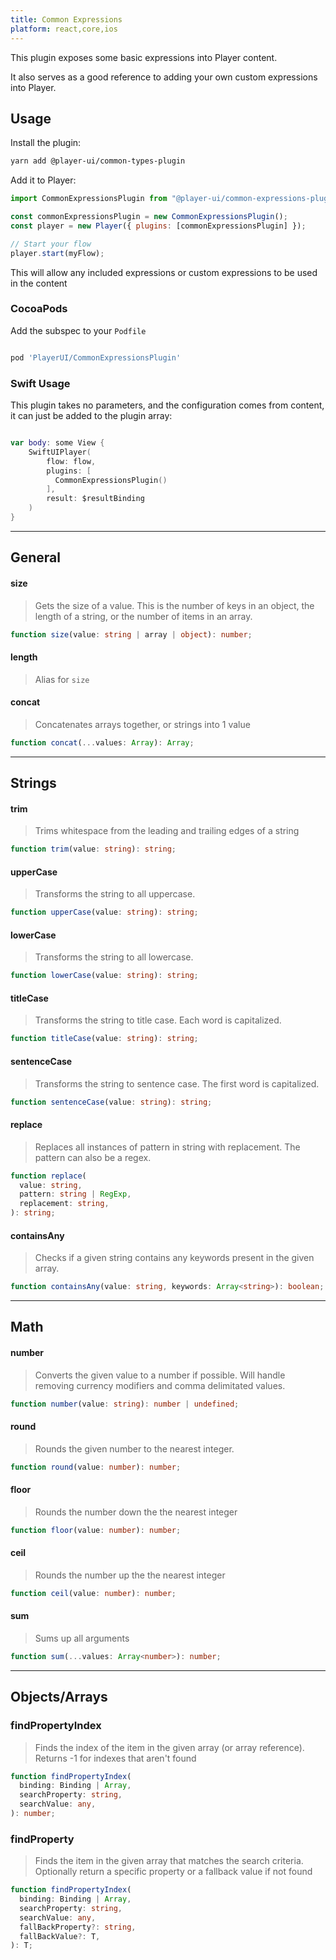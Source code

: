 ```yaml
---
title: Common Expressions
platform: react,core,ios
---
```



This plugin exposes some basic expressions into Player content.

It also serves as a good reference to adding your own custom expressions into Player.

## Usage

<PlatformTabs>
  <Fragment slot='core'>

Install the plugin:

```bash
yarn add @player-ui/common-types-plugin
```

Add it to Player:

```js
import CommonExpressionsPlugin from "@player-ui/common-expressions-plugin";

const commonExpressionsPlugin = new CommonExpressionsPlugin();
const player = new Player({ plugins: [commonExpressionsPlugin] });

// Start your flow
player.start(myFlow);
```

This will allow any included expressions or custom expressions to be used in the content

  </Fragment>

<Fragment slot='ios'>

### CocoaPods

Add the subspec to your `Podfile`

```ruby

pod 'PlayerUI/CommonExpressionsPlugin'

```

### Swift Usage

This plugin takes no parameters, and the configuration comes from content, it can just be added to the plugin array:

```swift

var body: some View {
    SwiftUIPlayer(
        flow: flow,
        plugins: [
          CommonExpressionsPlugin()
        ],
        result: $resultBinding
    )
}
```

</Fragment>

</PlatformTabs>

---

## General

#### size

> Gets the size of a value. This is the number of keys in an object, the length of a string, or the number of items in an array.

```ts
function size(value: string | array | object): number;
```

#### length

> Alias for `size`

#### concat

> Concatenates arrays together, or strings into 1 value

```ts
function concat(...values: Array): Array;
```

---

## Strings

#### trim

> Trims whitespace from the leading and trailing edges of a string

```ts
function trim(value: string): string;
```

#### upperCase

> Transforms the string to all uppercase.

```ts
function upperCase(value: string): string;
```

#### lowerCase

> Transforms the string to all lowercase.

```ts
function lowerCase(value: string): string;
```

#### titleCase

> Transforms the string to title case. Each word is capitalized.

```ts
function titleCase(value: string): string;
```

#### sentenceCase

> Transforms the string to sentence case. The first word is capitalized.

```ts
function sentenceCase(value: string): string;
```

#### replace

> Replaces all instances of pattern in string with replacement. The pattern can also be a regex.

```ts
function replace(
  value: string,
  pattern: string | RegExp,
  replacement: string,
): string;
```

#### containsAny

> Checks if a given string contains any keywords present in the given array.

```ts
function containsAny(value: string, keywords: Array<string>): boolean;
```

---

## Math

#### number

> Converts the given value to a number if possible. Will handle removing currency modifiers and comma delimitated values.

```ts
function number(value: string): number | undefined;
```

#### round

> Rounds the given number to the nearest integer.

```ts
function round(value: number): number;
```

#### floor

> Rounds the number down the the nearest integer

```ts
function floor(value: number): number;
```

#### ceil

> Rounds the number up the the nearest integer

```ts
function ceil(value: number): number;
```

#### sum

> Sums up all arguments

```ts
function sum(...values: Array<number>): number;
```

---

## Objects/Arrays

### findPropertyIndex

> Finds the index of the item in the given array (or array reference). Returns -1 for indexes that aren't found

```ts
function findPropertyIndex(
  binding: Binding | Array,
  searchProperty: string,
  searchValue: any,
): number;
```

### findProperty

> Finds the item in the given array that matches the search criteria. Optionally return a specific property or a fallback value if not found

```ts
function findPropertyIndex(
  binding: Binding | Array,
  searchProperty: string,
  searchValue: any,
  fallBackProperty?: string,
  fallBackValue?: T,
): T;
```
